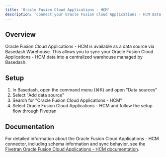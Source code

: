 ```yaml
---
title: 'Oracle Fusion Cloud Applications - HCM'
description: 'Connect your Oracle Fusion Cloud Applications - HCM data to Basedash'
---
```


## Overview

Oracle Fusion Cloud Applications - HCM is available as a data source via Basedash Warehouse. This allows you to sync your Oracle Fusion Cloud Applications - HCM data into a centralized warehouse managed by Basedash.

## Setup

1. In Basedash, open the command menu (⌘K) and open "Data sources"
2. Select "Add data source"
3. Search for "Oracle Fusion Cloud Applications - HCM"
4. Select Oracle Fusion Cloud Applications - HCM and follow the setup flow through Fivetran

## Documentation

For detailed information about the Oracle Fusion Cloud Applications - HCM connector, including schema information and sync behavior, see the [Fivetran Oracle Fusion Cloud Applications - HCM documentation](https://fivetran.com/docs/connectors/applications/oracle-fusion-cloud-applications/oracle-fusion-hcm).
